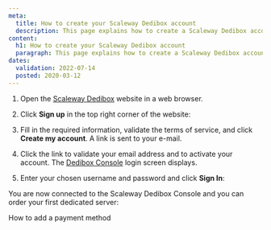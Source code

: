 ```yaml
---
meta:
  title: How to create your Scaleway Dedibox account
  description: This page explains how to create a Scaleway Dedibox account
content:
  h1: How to create your Scaleway Dedibox account
  paragraph: This page explains how to create a Scaleway Dedibox account
dates:
  validation: 2022-07-14
  posted: 2020-03-12
---
```


1. Open the [Scaleway Dedibox](https://www.scaleway.com/en/dedibox/) website in a web browser.

2. Click **Sign up** in the top right corner of the website:

    <Lightbox src="scaleway-dedibox-signup.webp" alt="" />

3. Fill in the required information, validate the terms of service, and click **Create my account**. A link is sent to your e-mail.

    <Lightbox src="scaleway-dedibox-subscribe.webp" alt="" />

4. Click the link to validate your email address and to activate your account. The [Dedibox Console](https://console.online.net) login screen displays.

5. Enter your chosen username and password and click **Sign In**:

    <Lightbox src="scaleway-dedibox-login.webp" alt="" />

You are now connected to the Scaleway Dedibox Console and you can order your first dedicated server:

<Lightbox src="scaleway-dedibox-console.webp" alt="" />

<Navigation title="See Also">
  <NextButton to="/dedibox-console/my-account/how-to/add-payment-method/">How to add a payment method</NextButton>
</Navigation>
